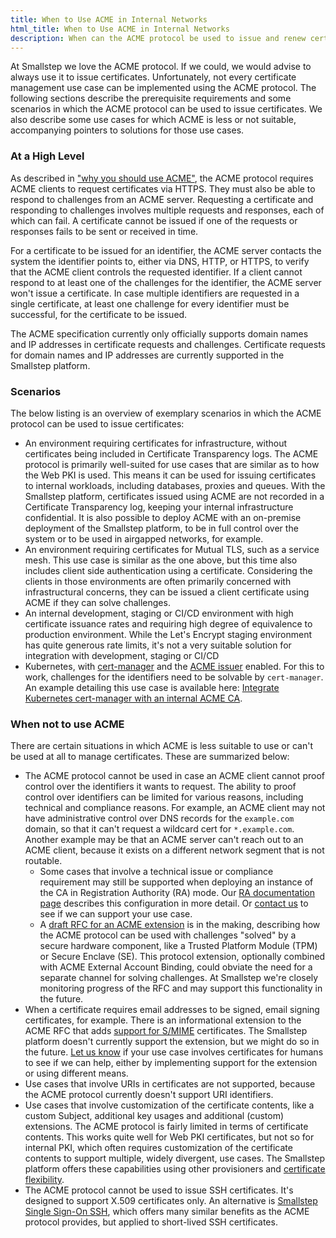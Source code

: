 ```yaml
---
title: When to Use ACME in Internal Networks
html_title: When to Use ACME in Internal Networks
description: When can the ACME protocol be used to issue and renew certificates in internal networks.
---
```


At Smallstep we love the ACME protocol.
If we could, we would advise to always use it to issue certificates.
Unfortunately, not every certificate management use case can be implemented using the ACME protocol.
The following sections describe the prerequisite requirements and some scenarios in which the ACME protocol can be used to issue certificates.
We also describe some use cases for which ACME is less or not suitable, accompanying pointers to solutions for those use cases.

### At a High Level

As described in ["why you should use ACME"](why-use-acme.mdx), the ACME protocol requires ACME clients to request certificates via HTTPS.
They must also be able to respond to challenges from an ACME server.
Requesting a certificate and responding to challenges involves multiple requests and responses, each of which can fail.
A certificate cannot be issued if one of the requests or responses fails to be sent or received in time.

For a certificate to be issued for an identifier, the ACME server contacts the system the identifier points to, either via DNS, HTTP, or HTTPS, to verify that the ACME client controls the requested identifier.
If a client cannot respond to at least one of the challenges for the identifier, the ACME server won't issue a certificate.
In case multiple identifiers are requested in a single certificate, at least one challenge for every identifier must be successful, for the certificate to be issued.

The ACME specification currently only officially supports domain names and IP addresses in certificate requests and challenges.
Certificate requests for domain names and IP addresses are currently supported in the Smallstep platform.


### Scenarios

The below listing is an overview of exemplary scenarios in which the ACME protocol can be used to issue certificates:

- An environment requiring certificates for infrastructure, without certificates being included in Certificate Transparency logs.
    The ACME protocol is primarily well-suited for use cases that are similar as to how the Web PKI is used.
    This means it can be used for issuing certificates to internal workloads, including databases, proxies and queues.
    With the Smallstep platform, certificates issued using ACME are not recorded in a Certificate Transparency log, keeping your internal infrastructure confidential.
    It is also possible to deploy ACME with an on-premise deployment of the Smallstep platform, to be in full control over the system or to be used in airgapped networks, for example.
- An environment requiring certificates for Mutual TLS, such as a service mesh.
    This use case is similar as the one above, but this time also includes client side authentication using a certificate.
    Considering the clients in those environments are often primarily concerned with infrastructural concerns, they can be issued a client certificate using ACME if they can solve challenges.
- An internal development, staging or CI/CD environment with high certificate issuance rates and requiring high degree of equivalence to production environment.
    While the Let's Encrypt staging environment has quite generous rate limits, it's not a very suitable solution for integration with development, staging or CI/CD 
- Kubernetes, with [cert-manager](https://cert-manager.io/) and the [ACME issuer](https://cert-manager.io/docs/configuration/acme/) enabled.
    For this to work, challenges for the identifiers need to be solvable by `cert-manager`.
    An example detailing this use case is available here: [Integrate Kubernetes cert-manager with an internal ACME CA](../../tutorials/kubernetes-acme-ca.mdx).

### When not to use ACME

There are certain situations in which ACME is less suitable to use or can't be used at all to manage certificates.
These are summarized below:

- The ACME protocol cannot be used in case an ACME client cannot proof control over the identifiers it wants to request.
    The ability to proof control over identifiers can be limited for various reasons, including technical and compliance reasons.
    For example, an ACME client may not have administrative control over DNS records for the `example.com` domain, so that it can't request a wildcard cert for `*.example.com`.
    Another example may be that an ACME server can't reach out to an ACME client, because it exists on a different network segment that is not routable.
    *   Some cases that involve a technical issue or compliance requirement may still be supported when deploying an instance of the CA in Registration Authority (RA) mode.
        Our [RA documentation page](../../step-ca/registration-authority-ra-mode.mdx) describes this configuration in more detail.
        Or [contact us](mailto:support@smallstep.com) to see if we can support your use case.
    *   A [draft RFC for an ACME extension](https://datatracker.ietf.org/doc/draft-bweeks-acme-device-attest/) is in the making, describing how the ACME protocol can be used with challenges "solved" by a secure hardware component, like a Trusted Platform Module (TPM) or Secure Enclave (SE).
        This protocol extension, optionally combined with ACME External Account Binding, could obviate the need for a separate channel for solving challenges.
        At Smallstep we're closely monitoring progress of the RFC and may support this functionality in the future.
- When a certificate requires email addresses to be signed, email signing certificates, for example. 
    There is an informational extension to the ACME RFC that adds [support for S/MIME](https://datatracker.ietf.org/doc/rfc8823/) certificates.
    The Smallstep platform doesn't currently support the extension, but we might do so in the future.
    [Let us know](mailto:support@smallstep.com) if your use case involves certificates for humans to see if we can help, either by implementing support for the extension or using different means.
- Use cases that involve URIs in certificates are not supported, because the ACME protocol currently doesn't support URI identifiers.
- Use cases that involve customization of the certificate contents, like a custom Subject, additional key usages and additional (custom) extensions.
    The ACME protocol is fairly limited in terms of certificate contents.
    This works quite well for Web PKI certificates, but not so for internal PKI, which often requires customization of the certificate contents to support multiple, widely divergent, use cases.
    The Smallstep platform offers these capabilities using other provisioners and [certificate flexibility](https://smallstep.com/blog/x509-certificate-flexibility/).
- The ACME protocol cannot be used to issue SSH certificates. 
    It's designed to support X.509 certificates only.
    An alternative is [Smallstep Single Sign-On SSH](https://smallstep.com/sso-ssh/), which offers many similar benefits as the ACME protocol provides, but applied to short-lived SSH certificates.
